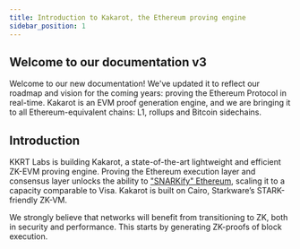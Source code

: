 ```yaml
---
title: Introduction to Kakarot, the Ethereum proving engine
sidebar_position: 1
---
```


## Welcome to our documentation v3

Welcome to our new documentation! We've updated it to reflect our roadmap and
vision for the coming years: proving the Ethereum Protocol in real-time. Kakarot
is an EVM proof generation engine, and we are bringing it to all
Ethereum-equivalent chains: L1, rollups and Bitcoin sidechains.

## Introduction

KKRT Labs is building Kakarot, a state-of-the-art lightweight and efficient
ZK-EVM proving engine. Proving the Ethereum execution layer and consensus layer
unlocks the ability to
["SNARKify" Ethereum](https://www.youtube.com/watch?v=lRqnFrqpq4k), scaling it
to a capacity comparable to Visa. Kakarot is built on Cairo, Starkware’s
STARK-friendly ZK-VM.

We strongly believe that networks will benefit from transitioning to ZK, both in
security and performance. This starts by generating ZK-proofs of block
execution.
